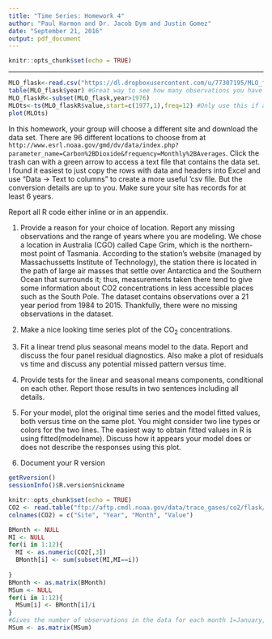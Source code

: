 ```yaml
---
title: "Time Series: Homework 4"
author: "Paul Harmon and Dr. Jacob Dym and Justin Gomez"
date: "September 21, 2016"
output: pdf_document
---
```


```r
knitr::opts_chunk$set(echo = TRUE)
```
---


```r
MLO_flask<-read.csv("https://dl.dropboxusercontent.com/u/77307195/MLO_flask.csv",header=T)
table(MLO_flask$year) #Great way to see how many observations you have per year
MLO_flaskR<-subset(MLO_flask,year>1976)
MLOts<-ts(MLO_flaskR$value,start=c(1977,1),freq=12) #Only use this if any missing values coded as NAs or no NAs in vector, otherwise you might need to avoid ts()
plot(MLOts)
```

In this homework, your group will choose a different site and download the data set. There are 96 different locations to choose from at `http://www.esrl.noaa.gov/gmd/dv/data/index.php?parameter_name=Carbon%2BDioxide&frequency=Monthly%2BAverages`. Click the trash can with a green arrow to access a text file that contains the data set. I found it easiest to just copy the rows with data and headers into Excel and use "Data -> Text to columns" to create a more useful 'csv file. But the conversion details are up to you. Make sure your site has records for at least 6 years. 

Report all R code either inline or in an appendix.

1) Provide a reason for your choice of location. Report any missing observations and the range of years where you are modeling. 
    We chose a location in Australia (CGO) called Cape Grim, which is the northern-most point of Tasmania.  According to the station's website (managed by Massachussetts Institute of Technology), the station there is located in the path of large air masses that settle over Antarctica and the Southern Ocean that surrounds it; thus, measurements taken there tend to give some information about CO2 concentrations in less accessible places such as the South Pole. 
    The dataset contains observations over a 21 year period from 1984 to 2015. Thankfully, there were no missing observations in the dataset. 

2) Make a nice looking time series plot of the CO$_2$ concentrations.

3) Fit a linear trend plus seasonal means model to the data. Report and discuss the four panel residual diagnostics. Also make a plot of residuals vs time and discuss any potential missed pattern versus time.

4) Provide tests for the linear and seasonal means components, conditional on each other. Report those results in two sentences including all details.

5) For your model, plot the original time series and the model fitted values, both versus time on the same plot. You might consider two line types or colors for the two lines. The easiest way to obtain fitted values in R is using fitted(modelname). Discuss how it appears your model does or does not describe the responses using this plot.

6) Document your R version 

```r
getRversion()
sessionInfo()$R.version$nickname
```

```r
knitr::opts_chunk$set(echo = TRUE)
CO2 <- read.table("ftp://aftp.cmdl.noaa.gov/data/trace_gases/co2/flask/surface/co2_cgo_surface-flask_1_ccgg_month.txt",header=T)
colnames(CO2) = c("Site", "Year", "Month", "Value")
```

```r
BMonth <- NULL
MI <- NULL
for(i in 1:12){
  MI <- as.numeric(CO2[,3])
  BMonth[i] <- sum(subset(MI,MI==i))
  
}
BMonth <- as.matrix(BMonth)
MSum <- NULL
for(i in 1:12){
  MSum[i] <- BMonth[i]/i
}
#Gives the number of observations in the data for each month 1=January, 12=December
MSum <- as.matrix(MSum)
```




